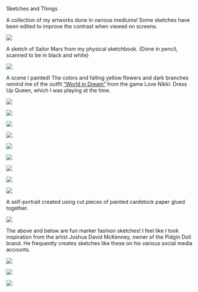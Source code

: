 ::: {.big-text}
Sketches and Things
:::

:::{.code-proj-desc}
A collection of my artworks done in various mediums! Some sketches have been edited to improve the contrast when viewed on screens.

:::

::::: {.graphic-design-container}

:::{.gd-column}
![](assets/Sketches/KGrayArt1.JPG){.lightbox}

:::{.screenshot-caption}
A sketch of Sailor Mars from my physical sketchbook. (Done in pencil, scanned to be in black and white)
:::


![](assets/Sketches/KGrayArt2.JPG){.lightbox}

:::{.screenshot-caption}
A scene I painted! The colors and falling yellow flowers and dark branches remind me of the outfit ["World in Dream"](https://lovenikki.fandom.com/wiki/World_in_Dream) from the game Love Nikki: Dress Up Queen, which I was playing at the time.
:::

![](assets/Sketches/KGrayArt5.JPG){.lightbox}

![](assets/Sketches/KGrayArt12.JPG){.lightbox}

![](assets/Sketches/KGrayArt4.JPG){.lightbox}
:::

:::{.gd-column}
![](assets/Sketches/KGrayArt3.JPG){.lightbox}

![](assets/Sketches/KGrayArt11.JPG){.lightbox}

![](assets/Sketches/KGrayArt10.JPG){.lightbox}

![](assets/Sketches/KGrayArt13.JPG){.lightbox}

![](assets/Sketches/KGrayArt16.JPG){.lightbox}
:::

:::{..gd-column}
![](assets/Sketches/KGrayArt15.JPG){.lightbox}

:::{.screenshot-caption}
A self-portrait created using cut pieces of painted cardstock paper glued together.
:::

![](assets/Sketches/KGrayArt7.JPG){.lightbox}

:::{.screenshot-caption}
The above and below are fun marker fashion sketches! I feel like I took inspiration from the artist Joshua David McKenney, owner of the Pidgin Doll brand. He frequently creates sketches like these on his various social media accounts.
:::

![](assets/Sketches/KGrayArt8.JPG){.lightbox}

![](assets/Sketches/KGrayArt14.JPG){.lightbox}

![](assets/Sketches/KGrayArt17.JPG){.lightbox}

:::
:::::
